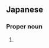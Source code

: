 ==Japanese==
{{ja-kanjitab|みや|い}}

===Proper noun===
{{ja-pos|proper|みやい}}

# {{surname|lang=ja|sort=みやい}}